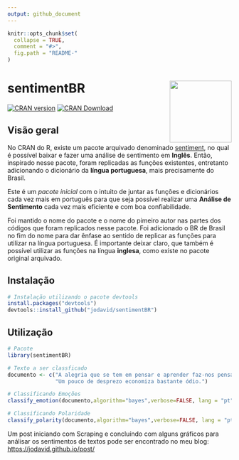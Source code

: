 ```yaml
---
output: github_document
---
```


```r
knitr::opts_chunk$set(
  collapse = TRUE, 
  comment = "#>",
  fig.path = "README-"  
)
```


# sentimentBR <img src="man/figures/logo.png" align="right" height="139"/>

<!-- badges: start -->

[![CRAN version](https://www.r-pkg.org/badges/version/sentimentBR)](https://cran.r-project.org/package=sentimentBR)
[![CRAN Download](https://cranlogs.r-pkg.org/badges/grand-total/sentimentBR)](https://cran.r-project.org/package=sentimentBR)
<!-- badges: end -->


## Visão geral

No CRAN do R, existe um pacote arquivado denominado
[sentiment](https://cran.r-project.org/web/packages/sentiment/index.html),
no qual é possível baixar e fazer uma análise de sentimento em **Inglês**.
Então, inspirado nesse pacote, foram replicadas as funções existentes,
entretanto adicionando o dicionário da **língua portuguesa**, mais
precisamente do Brasil.

Este é um *pacote inicial* com o intuito de juntar as funções e dicionários cada vez mais em português para que seja possível realizar uma **Análise de Sentimento** cada vez mais eficiente e com boa confiabilidade.

Foi mantido o nome do pacote e o nome do pimeiro autor nas partes dos códigos que foram replicados nesse pacote. Foi adicionado o BR de Brasil no fim do nome para dar ênfase ao sentido de replicar as funções para utilizar na língua portuguesa. É importante deixar claro, que também é possível utilizar as funções na língua **inglesa**, como existe no pacote original arquivado.

## Instalação

```r
# Instalação utilizando o pacote devtools
install.packages("devtools")
devtools::install_github("jodavid/sentimentBR")
```

## Utilização

```r
# Pacote
library(sentimentBR)

# Texto a ser classficado
documento <- c("A alegria que se tem em pensar e aprender faz-nos pensar e aprender ainda mais.",
               "Um pouco de desprezo economiza bastante ódio.")

# Classificando Emoções
classify_emotion(documento,algorithm="bayes",verbose=FALSE, lang = "pt")

# Classificando Polaridade
classify_polarity(documento,algorithm="bayes",verbose=FALSE, lang = "pt")
```

Um post iniciando com Scraping e concluíndo com alguns gráficos para análisar os sentimentos de textos pode ser encontrado no meu blog:
[https://jodavid.github.io/post/](https://jodavid.github.io/post/)
